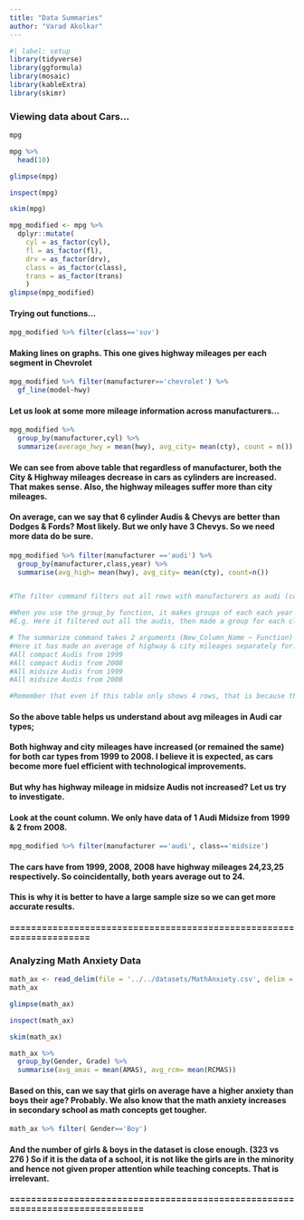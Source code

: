 ```yaml
---
title: "Data Summaries"
author: "Varad Akolkar"
---
```


```r
#| label: setup
library(tidyverse)
library(ggformula)
library(mosaic)
library(kableExtra)
library(skimr)
```

### Viewing data about Cars...

```r
mpg
```

```r
mpg %>% 
  head(10)
```

```r
glimpse(mpg)
```

```r
inspect(mpg)
```

```r
skim(mpg)
```

```r
mpg_modified <- mpg %>% 
  dplyr::mutate(
    cyl = as_factor(cyl),
    fl = as_factor(fl),
    drv = as_factor(drv),
    class = as_factor(class),
    trans = as_factor(trans)
    )
glimpse(mpg_modified)
```

#### Trying out functions...

```r
mpg_modified %>% filter(class=='suv') 
```

#### Making lines on graphs. This one gives highway mileages per each segment in Chevrolet

```r
mpg_modified %>% filter(manufacturer=='chevrolet') %>% 
  gf_line(model~hwy)
```

#### Let us look at some more mileage information across manufacturers...

```r
mpg_modified %>%
  group_by(manufacturer,cyl) %>%
  summarize(average_hwy = mean(hwy), avg_city= mean(cty), count = n())
```

#### We can see from above table that regardless of manufacturer, both the City & Highway mileages decrease in cars as cylinders are increased. That makes sense. Also, the highway mileages suffer more than city mileages. 

#### On average, can we say that 6 cylinder Audis & Chevys are better than Dodges & Fords? Most likely. But we only have 3 Chevys. So we need more data do be sure.

```r
mpg_modified %>% filter(manufacturer =='audi') %>% 
  group_by(manufacturer,class,year) %>% 
  summarise(avg_high= mean(hwy), avg_city= mean(cty), count=n())


#The filter command filters out all rows with manufacturers as audi (common sense)

#When you use the group_by function, it makes groups of each each year for each class for each manufacturer.
#E.g. Here it filtered out all the audis, then made a group for each class of an audi (compact & midsize) and then further made a separate row for each year for both the classes.

# The summarize command takes 2 arguments (New_Column_Name ~ Function) 
#Here it has made an average of highway & city mileages separately for: 
#All compact Audis from 1999
#All compact Audis from 2008
#All midsize Audis from 1999
#All midsize Audis from 2008

#Remember that even if this table only shows 4 rows, that is because they were grouped by class & year. But there are still differences between cylinders, engine displacement, fuel type in the cars & actually there are a lot of Audi types.
```

#### So the above table helps us understand about avg mileages in Audi car types;

#### Both highway and city mileages have increased (or remained the same) for both car types from 1999 to 2008. I believe it is expected, as cars become more fuel efficient with technological improvements.

#### But why has highway mileage in midsize Audis not increased? Let us try to investigate.

#### Look at the count column. We only have data of 1 Audi Midsize from 1999 & 2 from 2008.

```r

mpg_modified %>% filter(manufacturer =='audi', class=='midsize')
```

#### The cars have from 1999, 2008, 2008 have highway mileages 24,23,25 respectively. So coincidentally, both years average out to 24.

#### This is why it is better to have a large sample size so we can get more accurate results. 

#### ====================================================================

### Analyzing Math Anxiety Data

```r

math_ax <- read_delim(file = '../../datasets/MathAnxiety.csv', delim = ';')
math_ax
```

```r
glimpse(math_ax)
```

```r
inspect(math_ax)

```

```r
skim(math_ax)
```

```r
math_ax %>% 
  group_by(Gender, Grade) %>% 
  summarise(avg_amas = mean(AMAS), avg_rcm= mean(RCMAS))

```

#### Based on this, can we say that girls on average have a higher anxiety than boys their age? Probably. We also know that the math anxiety increases in secondary school as math concepts get tougher.

```r
math_ax %>% filter( Gender=='Boy')
```

#### And the number of girls & boys in the dataset is close enough. (323 vs 276 ) So if it is the data of a school, it is not like the girls are in the minority and hence not given proper attention while teaching concepts.  That is irrelevant.

#### ==============================================================================
